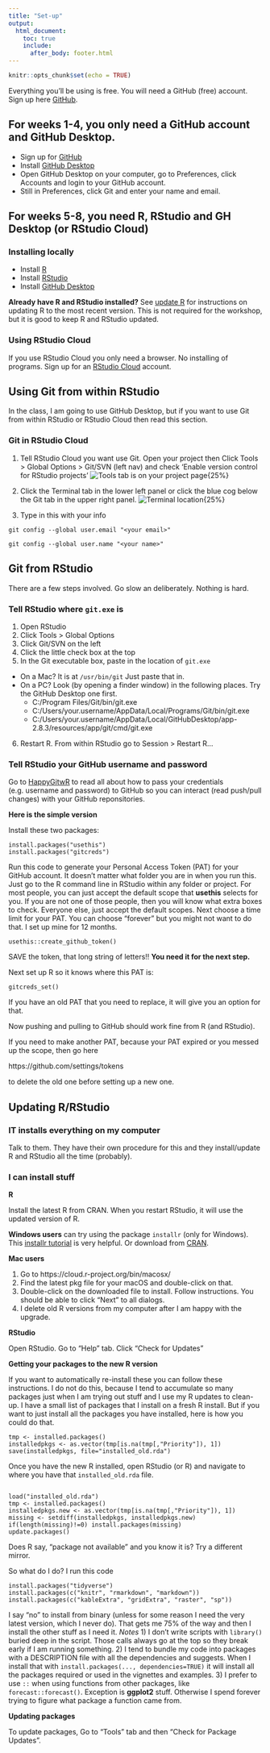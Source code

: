 ```yaml
---
title: "Set-up"
output:
  html_document:
    toc: true
    include:
      after_body: footer.html
---
```


```r
knitr::opts_chunk$set(echo = TRUE)
```

Everything you'll be using is free. You will need a GitHub (free) account. Sign up here [GitHub](https://github.com/).

## For weeks 1-4, you only need a GitHub account and GitHub Desktop.

* Sign up for [GitHub](https://github.com/)
* Install [GitHub Desktop](https://desktop.github.com/)
* Open GitHub Desktop on your computer, go to Preferences, click Accounts and login to your GitHub account.
* Still in Preferences, click Git and enter your name and email.

## For weeks 5-8, you need R, RStudio and GH Desktop (or RStudio Cloud)

### Installing locally

* Install [R](https://cran.r-project.org/)
* Install [RStudio](https://www.rstudio.com/products/rstudio/download/)
* Install [GitHub Desktop](https://desktop.github.com/)

**Already have R and RStudio installed?** See [update R](#updateR) for instructions on updating R to the most recent version. This is not required for the workshop, but it is good to keep R and RStudio updated.

### Using RStudio Cloud

If you use RStudio Cloud you only need a browser. No installing of programs. Sign up for an [RStudio Cloud](https://rstudio.cloud/) account.

## Using Git from within RStudio

In the class, I am going to use GitHub Desktop, but if you want to use Git from within RStudio or RStudio Cloud then read this section.

### Git in RStudio Cloud

1. Tell RStudio Cloud you want use Git. Open your project then Click Tools > Global Options > Git/SVN (left nav) and check 'Enable version control for RStudio projects'
![Tools tab is on your project page](images/RStudio-Cloud-Tools.png){25%}

2. Click the Terminal tab in the lower left panel or click the blue cog below the Git tab in the upper right panel.
![Terminal location](images/RStudio-Cloud-Terminal.png){25%}

3. Type in this with your info
```
git config --global user.email "<your email>"

git config --global user.name "<your name>"
```

## Git from RStudio

There are a few steps involved. Go slow an deliberately. Nothing is hard.

### Tell RStudio where `git.exe` is

1. Open RStudio
2. Click Tools > Global Options
3. Click Git/SVN on the left
4. Click the little check box at the top
5. In the Git executable box, paste in the location of `git.exe`
* On a Mac? It is at `/usr/bin/git` Just paste that in.
* On a PC? Look (by opening a finder window) in the following places. Try the GitHub Desktop one first.
    * C:/Program Files/Git/bin/git.exe
    * C:/Users/your.username/AppData/Local/Programs/Git/bin/git.exe
    * C:/Users/your.username/AppData/Local/GitHubDesktop/app-2.8.3/resources/app/git/cmd/git.exe
6. Restart R. From within RStudio go to Session > Restart R...

### Tell RStudio your GitHub username and password

Go to [HappyGitwR](https://happygitwithr.com/credential-caching.html) to read all about how to pass your credentials (e.g. username and password) to GitHub so you can interact (read push/pull changes) with your GitHub reponsitories.

**Here is the simple version**

Install these two packages:
```
install.packages("usethis")
install.packages("gitcreds")
```

Run this code to generate your Personal Access Token (PAT) for your GitHub account. It doesn't matter what folder you are in when you run this. Just go to the R command line in RStudio within any folder or project. For most people, you can just accept the default scope that **usethis** selects for you. If you are not one of those people, then you will know what extra boxes to check. Everyone else, just accept the default scopes. Next choose a time limit for your PAT. You can choose "forever" but you might not want to do that. I set up mine for 12 months.
```
usethis::create_github_token()
```
SAVE the token, that long string of letters!! **You need it for the next step.**

Next set up R so it knows where this PAT is:
```
gitcreds_set()
```
If you have an old PAT that you need to replace, it will give you an option for that.

Now pushing and pulling to GitHub should work fine from R (and RStudio).

If you need to make another PAT, because your PAT expired or you messed up the scope, then go here

https://github.com/settings/tokens 

to delete the old one before setting up a new one.


## Updating R/RStudio {#updateR}

### IT installs everything on my computer

Talk to them. They have their own procedure for this and they install/update R and RStudio all the time (probably).

### I can install stuff

**R**

Install the latest R from CRAN. When you restart RStudio, it will use the updated version of R.

**Windows users** can try using the package `installr` (only for Windows). This [installr tutorial](https://www.r-statistics.com/2015/06/a-step-by-step-screenshots-tutorial-for-upgrading-r-on-windows/) is very helpful. Or download from [CRAN](https://cloud.r-project.org).

**Mac users** 

1. Go to https://cloud.r-project.org/bin/macosx/ 
2. Find the latest pkg file for your macOS and double-click on that.
3. Double-click on the downloaded file to install. Follow instructions. You should be able to click "Next" to all dialogs.
4. I delete old R versions from my computer after I am happy with the upgrade.

**RStudio**

Open RStudio. Go to "Help" tab. Click "Check for Updates"

**Getting your packages to the new R version**

If you want to automatically re-install these you can follow these instructions. I do not do this, because I tend to accumulate so many packages just when I am trying out stuff and I use my R updates to clean-up. I have a small list of packages that I install on a fresh R install. But if you want to just install all the packages you have installed, here is how you could do that.

```
tmp <- installed.packages()
installedpkgs <- as.vector(tmp[is.na(tmp[,"Priority"]), 1])
save(installedpkgs, file="installed_old.rda")
```
Once you have the new R installed, open RStudio (or R) and navigate to where you have that `installed_old.rda` file.
```

load("installed_old.rda")
tmp <- installed.packages()
installedpkgs.new <- as.vector(tmp[is.na(tmp[,"Priority"]), 1])
missing <- setdiff(installedpkgs, installedpkgs.new)
if(length(missing)!=0) install.packages(missing)
update.packages()
```
Does R say, "package not available" and you know it is? Try a different mirror.

So what do I do? I run this code
```
install.packages("tidyverse")
install.packages(c("knitr", "rmarkdown", "markdown"))
install.packages(c("kableExtra", "gridExtra", "raster", "sp"))
```
I say "no" to install from binary (unless for some reason I need the very latest version, which I never do). That gets me 75% of the way and then I install the other stuff as I need it. *Notes* 1) I don't write scripts with `library()` buried deep in the script. Those calls always go at the top so they break early if I am running something. 2) I tend to bundle my code into packages with a DESCRIPTION file with all the dependencies and suggests. When I install that with `install.packages(..., dependencies=TRUE)` it will install all the packages required or used in the vignettes and examples. 3) I prefer to use `::` when using functions from other packages, like `forecast::forecast()`. Exception is **ggplot2** stuff. Otherwise I spend forever trying to figure what package a function came from.

**Updating packages**

To update packages, Go to "Tools" tab and then "Check for Package Updates". 

